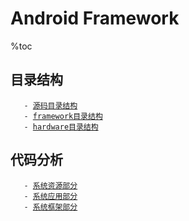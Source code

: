 = Android Framework =

%toc

== 目录结构 ==
    - [[源码目录结构]]
    - [[framework目录结构]]
    - [[hardware目录结构]]

== 代码分析 ==
    - [[系统资源部分]]
    - [[系统应用部分]]
    - [[系统框架部分]]
